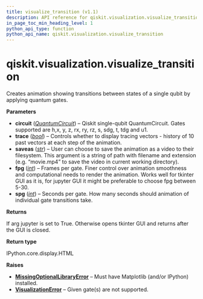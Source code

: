 ```yaml
---
title: visualize_transition (v1.1)
description: API reference for qiskit.visualization.visualize_transition in qiskit v1.1
in_page_toc_min_heading_level: 1
python_api_type: function
python_api_name: qiskit.visualization.visualize_transition
---
```


<span id="qiskit-visualization-visualize-transition" />

# qiskit.visualization.visualize\_transition

<Function id="qiskit.visualization.visualize_transition" isDedicatedPage={true} github="https://github.com/Qiskit/qiskit/tree/stable/1.1/qiskit/visualization/transition_visualization.py#L124-L364" signature="qiskit.visualization.visualize_transition(circuit, trace=False, saveas=None, fpg=100, spg=2)">
  Creates animation showing transitions between states of a single qubit by applying quantum gates.

  **Parameters**

  *   **circuit** ([*QuantumCircuit*](qiskit.circuit.QuantumCircuit "qiskit.circuit.QuantumCircuit")) – Qiskit single-qubit QuantumCircuit. Gates supported are h,x, y, z, rx, ry, rz, s, sdg, t, tdg and u1.
  *   **trace** ([*bool*](https://docs.python.org/3/library/functions.html#bool "(in Python v3.12)")) – Controls whether to display tracing vectors - history of 10 past vectors at each step of the animation.
  *   **saveas** ([*str*](https://docs.python.org/3/library/stdtypes.html#str "(in Python v3.12)")) – User can choose to save the animation as a video to their filesystem. This argument is a string of path with filename and extension (e.g. “movie.mp4” to save the video in current working directory).
  *   **fpg** ([*int*](https://docs.python.org/3/library/functions.html#int "(in Python v3.12)")) – Frames per gate. Finer control over animation smoothness and computational needs to render the animation. Works well for tkinter GUI as it is, for jupyter GUI it might be preferable to choose fpg between 5-30.
  *   **spg** ([*int*](https://docs.python.org/3/library/functions.html#int "(in Python v3.12)")) – Seconds per gate. How many seconds should animation of individual gate transitions take.

  **Returns**

  If arg jupyter is set to True. Otherwise opens tkinter GUI and returns after the GUI is closed.

  **Return type**

  IPython.core.display.HTML

  **Raises**

  *   [**MissingOptionalLibraryError**](exceptions#qiskit.exceptions.MissingOptionalLibraryError "qiskit.exceptions.MissingOptionalLibraryError") – Must have Matplotlib (and/or IPython) installed.
  *   [**VisualizationError**](visualization#qiskit.visualization.VisualizationError "qiskit.visualization.VisualizationError") – Given gate(s) are not supported.
</Function>

